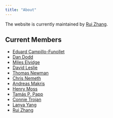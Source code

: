 ```yaml
---
title: "About"
---
```


The website is currently maintained by [Rui Zhang](https://shusheng3927.github.io/). 

## Current Members 

- [Eduard Campillo-Funollet](https://www.lancaster.ac.uk/maths/people/eduard-campillo-funollet)
- [Dan Dodd](https://www.lancaster.ac.uk/sci-tech/about-us/people/daniel-dodd)
- [Miles Elvidge](https://www.research.lancs.ac.uk/portal/en/people/miles-elvidge(4b25b20a-4773-47ee-a688-b093352c961e).html)
- [David Leslie](https://www.lancaster.ac.uk/maths/people/david-leslie)
- [Thomas Newman](https://www.lancaster.ac.uk/stor-i-student-sites/thomas-newman/)
- [Chris Nemeth](https://chris-nemeth.github.io/)
- [Andreas Makris](https://www.linkedin.com/in/andreas-makris-41868b225/)
- [Henry Moss](https://henrymoss.github.io)
- [Tamás P. Papp](https://www.lancaster.ac.uk/stor-i-student-sites/tamas-papp/)
- [Connie Trojan](https://www.lancaster.ac.uk/stor-i-student-sites/connie-trojan/)
- [Lanya Yang](https://www.lancaster.ac.uk/stor-i-student-sites/lanya-yang/)
- [Rui Zhang](https://shusheng3927.github.io/)
